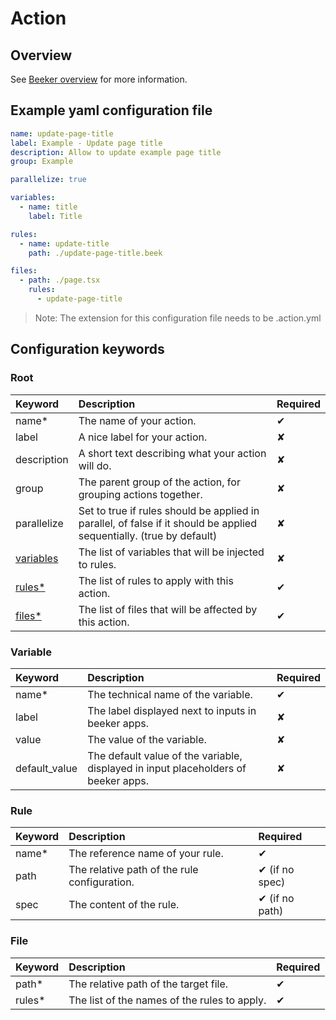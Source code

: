 # Action

## Overview

See [Beeker overview](/) for more information.

## Example yaml configuration file

```yml filename="update-page-title.action.yml" copy
name: update-page-title
label: Example - Update page title
description: Allow to update example page title
group: Example

parallelize: true

variables:
  - name: title
    label: Title

rules:
  - name: update-title
    path: ./update-page-title.beek

files:
  - path: ./page.tsx
    rules:
      - update-page-title
```

> Note: The extension for this configuration file needs to be .action.yml

## Configuration keywords

### Root

| Keyword                      | Description                                                                                                          | Required |
| :--------------------------- | :------------------------------------------------------------------------------------------------------------------- | :------- |
| name\*                       | The name of your action.                                                                                             | ✔        |
| label                        | A nice label for your action.                                                                                        | ✘        |
| description                  | A short text describing what your action will do.                                                                    | ✘        |
| group                        | The parent group of the action, for grouping actions together.                                                       | ✘        |
| parallelize                  | Set to true if rules should be applied in parallel, of false if it should be applied sequentially. (true by default) | ✘        |
| [variables](action#variable) | The list of variables that will be injected to rules.                                                                | ✘        |
| [rules\*](action#rule)       | The list of rules to apply with this action.                                                                         | ✔        |
| [files\*](action#file)       | The list of files that will be affected by this action.                                                              | ✔        |

### Variable

| Keyword       | Description                                                                        | Required |
| :------------ | :--------------------------------------------------------------------------------- | :------- |
| name\*        | The technical name of the variable.                                                | ✔        |
| label         | The label displayed next to inputs in beeker apps.                                 | ✘        |
| value         | The value of the variable.                                                         | ✘        |
| default_value | The default value of the variable, displayed in input placeholders of beeker apps. | ✘        |

### Rule

| Keyword | Description                                  | Required       |
| :------ | :------------------------------------------- | :------------- |
| name\*  | The reference name of your rule.             | ✔              |
| path    | The relative path of the rule configuration. | ✔ (if no spec) |
| spec    | The content of the rule.                     | ✔ (if no path) |

### File

| Keyword | Description                                  | Required |
| :------ | :------------------------------------------- | :------- |
| path\*  | The relative path of the target file.        | ✔        |
| rules\* | The list of the names of the rules to apply. | ✔        |
